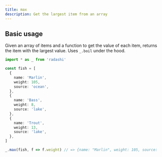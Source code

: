 ```yaml
---
title: max
description: Get the largest item from an array
---
```


## Basic usage

Given an array of items and a function to get the value of each item, returns the item with the largest value. Uses `_.boil` under the hood.

```ts
import * as _ from 'radashi'

const fish = [
  {
    name: 'Marlin',
    weight: 105,
    source: 'ocean',
  },
  {
    name: 'Bass',
    weight: 8,
    source: 'lake',
  },
  {
    name: 'Trout',
    weight: 13,
    source: 'lake',
  },
]

_.max(fish, f => f.weight) // => {name: "Marlin", weight: 105, source: "ocean"}
```
